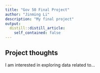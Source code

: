 ```yaml
---
title: "Gov 50 Final Project"
author: "Jinming Li"
description: "My final project"
output:
  distill::distill_article:
    self_contained: false
---
```




## Project thoughts

I am interested in exploring data related to...
